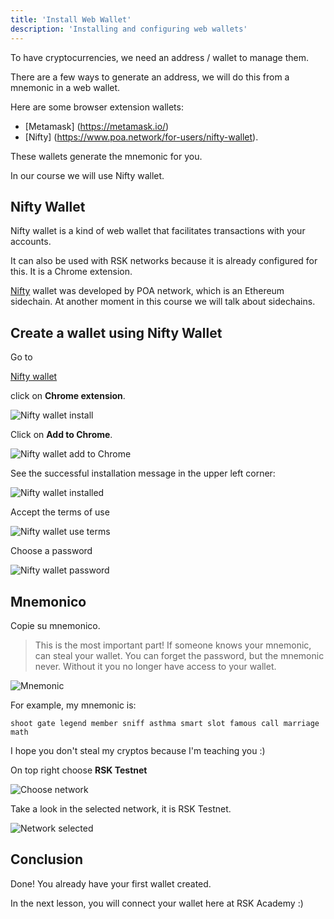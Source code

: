 ---
title: 'Install Web Wallet'
description: 'Installing and configuring web wallets'
---

To have cryptocurrencies, we need an address / wallet to manage them.

There are a few ways to generate an address,
we will do this from a mnemonic in a web wallet.

Here are some browser extension wallets:

- [Metamask] (https://metamask.io/)
- [Nifty] (https://www.poa.network/for-users/nifty-wallet).

These wallets generate the mnemonic for you.

In our course we will use Nifty wallet.

## Nifty Wallet

Nifty wallet is a kind of web wallet that facilitates transactions with your accounts.

It can also be used with RSK networks because it is already configured for this.
It is a Chrome extension.

[Nifty](https://www.poa.network/for-users/nifty-wallet) wallet
was developed by POA network, which is an Ethereum sidechain.
At another moment in this course we will talk about sidechains.

## Create a wallet using Nifty Wallet

Go to

[Nifty wallet](https://www.poa.network/for-users/nifty-wallet)

click on **Chrome extension**.

![Nifty wallet install](/img/courses/dev/01/install-web-wallet/image-10.png)

Click on **Add to Chrome**.

![Nifty wallet add to Chrome](/img/courses/dev/01/install-web-wallet/image-11.png)

See the successful installation message in the upper left corner:

![Nifty wallet installed](/img/courses/dev/01/install-web-wallet/image-12.png)

Accept the terms of use

![Nifty wallet use terms](/img/courses/dev/01/install-web-wallet/image-13.png)

Choose a password

![Nifty wallet password](/img/courses/dev/01/install-web-wallet/image-14.png)

## Mnemonico

Copie su mnemonico.

> This is the most important part!
> If someone knows your mnemonic, can steal your wallet.
> You can forget the password, but the mnemonic never.
> Without it you no longer have access to your wallet.

![Mnemonic](/img/courses/dev/01/install-web-wallet/image-15.png)

For example, my mnemonic is:

```
shoot gate legend member sniff asthma smart slot famous call marriage math
```

I hope you don't steal my cryptos because I'm teaching you :)

On top right choose **RSK Testnet**

![Choose network](/img/courses/dev/01/install-web-wallet/image-16.png)

Take a look in the selected network, it is RSK Testnet.

![Network selected](/img/courses/dev/01/install-web-wallet/image-17.png)

## Conclusion

Done!
You already have your first wallet created.

In the next lesson, you will connect your wallet here at RSK Academy :)
